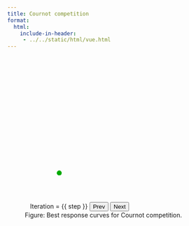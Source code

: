 ```yaml
---
title: Cournot competition
format:
  html:
    include-in-header: 
     - ../../static/html/vue.html
---
```

```{=html}
<div id="fig-2nd-price" class="quarto-figure quarto-figure-center anchored">
<figure id="cournot" class="figure" style="width=100%">
  <p style="max-width:400px; margin: 0px auto;">
  <svg class="cartesian" viewBox="-100 -400 600 500">
  <defs>
    <!-- A marker to be used as an arrowhead -->
    <marker
      id="arrow"
      viewBox="0 0 10 10"
      refX="5"
      refY="5"
      markerWidth="6"
      markerHeight="6"
      orient="auto-start-reverse">
      <path d="M 0 0 L 10 5 L 0 10 z" />
    </marker>
  </defs>
  <g>
    <!-- Draw the y-axis -->
    <line v-for="x in (xmax-xmin)"
          :x1="(x+xmin)*scale" :y1="ymin*scale"
          :x2="(x+xmin)*scale" :y2="ymax*scale"
          stroke="gray" :stroke-width="(x+xmin)%5 == 0 ? 0.75 : 0.25" />
    <!-- Draw the x-axis -->
    <line v-for="y in (ymax-ymin)"
          :y1="(y+ymin)*scale" :x1="xmin*scale"
          :y2="(y+ymin)*scale" :x2="xmax*scale"
          stroke="gray" :stroke-width="(y+ymin)%5 == 0 ? 0.75 : 0.25" />
    <!-- Draw the axis -->
    <line 
         :x1="xmin*scale" y1="0"
         :x2="(xmax-7.5)*scale" y2="0"
         stroke="black" :stroke-width="2" 
         marker-end="url(#arrow)" />
    <line 
         :y1="ymin*scale" x1="0"
         :y2="(ymax-7.5)*scale" x2="0"
         stroke="black" :stroke-width="2" 
         marker-end="url(#arrow)" />

    <!-- Plot the BR for P1 -->
    <line v-if="step === 0"
        :x1="0" :y1="(M-c)*scale"
        :x2="(M-c)/2*scale" :y2="0"
        stroke="#0A0" stroke-width="4" />

    <line v-if="step >= 1"
        :x1="0" :y1="(M-c)*scale"
        :x2="(M-c)/2*scale" :y2="0"
        stroke="lightgray" stroke-width="4" />

    <line v-if="step === 1"
        :x1="(M-c)/4*scale" :y1="(M-c)/2*scale"
        :x2="(M-c)/2*scale" :y2="0*scale"
        stroke="#0A0" stroke-width="4" />

    <line v-if="step === 2"
        :x1="(M-c)/4*scale" :y1="(M-c)/2*scale"
        :x2="(M-c)*3/8*scale" :y2="(M-c)/4*scale"
        stroke="#0A0" stroke-width="4" />

    <circle
        :cx="0*scale" :cy="(M-c)*scale" r="8"
        fill="#0A0" />

    <circle
        :cx="(M-c)/2*scale" :cy="0*scale" r="8"
        fill="#0A0" />

    <foreignObject 
         :x="-4*scale" :y="-(M-c+0.5)*scale"
         :width="4*scale" :height="2*scale">
        <div xmlns="http://www.w3.org/1999/xhtml">
          $M-c$
        </div>
    </foreignObject>

    <foreignObject 
         :x="((M-c)/2-2)*scale" :y="-0.5*scale"
         :width="4*scale" :height="2*scale">
        <div xmlns="http://www.w3.org/1999/xhtml">
          $\frac{M-c}{2}$
        </div>
    </foreignObject>

    <!-- Plot the BR for P2 -->
    <line v-if="step === 0"
        :y1="0" :x1="(M-c)*scale"
        :y2="(M-c)/2*scale" :x2="0"
        stroke="#0A0" stroke-width="4" />

    <line v-if="step >= 1"
        :y1="0" :x1="(M-c)*scale"
        :y2="(M-c)/2*scale" :x2="0"
        stroke="lightgray" stroke-width="4" />

    <line v-if="step === 1"
        :y1="(M-c)/4*scale" :x1="(M-c)/2*scale"
        :y2="(M-c)/2*scale" :x2="0*scale"
        stroke="#0A0" stroke-width="4" />

    <line v-if="step === 2"
        :y1="(M-c)/4*scale"   :x1="(M-c)/2*scale"
        :y2="(M-c)*3/8*scale" :x2="(M-c)/4*scale"
        stroke="#0A0" stroke-width="4" />

    <circle
        :cy="0*scale" :cx="(M-c)*scale" r="8"
        fill="#0A0" />

    <circle
        :cy="(M-c)/2*scale" :cx="0*scale" r="8"
        fill="#0A0" />

    <foreignObject 
         :x="-4*scale" :y="-((M-c)/2+0.5)*scale"
         :width="4*scale" :height="2*scale">
        <div xmlns="http://www.w3.org/1999/xhtml">
          $\frac{M-c}{2}$
        </div>
    </foreignObject>

    <foreignObject 
         :x="((M-c)-2)*scale" :y="-0.5*scale"
         :width="4*scale" :height="2*scale">
        <div xmlns="http://www.w3.org/1999/xhtml">
          $M-c$
        </div>
    </foreignObject>

    <!-- Clip the range -->
    <line v-if="step >= 1"
       :x1="(M-c)/2*scale" :y1="ymin*scale"
       :x2="(M-c)/2*scale" :y2="(ymax-7.5)*scale" 
       stroke="#A00" :stroke-width="1" />

    <line v-if="step >= 1"
       :y1="(M-c)/2*scale" :x1="xmin*scale"
       :y2="(M-c)/2*scale" :x2="(xmax-7.5)*scale" 
       stroke="#A00" :stroke-width="1" />

    <line v-if="step === 1"
       :x1="0" :y1="0"
       :x2="0" :y2="(M-c)/2*scale"
       stroke="#A00" :stroke-width="3" />

    <line v-if="step === 1"
       :y1="0" :x1="0"
       :y2="0" :x2="(M-c)/2*scale"
       stroke="#A00" :stroke-width="3" />

    <line v-if="step >= 2"
       :x1="(M-c)/4*scale" :y1="ymin*scale"
       :x2="(M-c)/4*scale" :y2="(ymax-7.5)*scale" 
       stroke="#00A" :stroke-width="1" />

    <line v-if="step >= 2"
       :y1="(M-c)/4*scale" :x1="xmin*scale"
       :y2="(M-c)/4*scale" :x2="(xmax-7.5)*scale" 
       stroke="#00A" :stroke-width="1" />

    <line v-if="step === 2"
       :x1="0" :y1="(M-c)/4*scale"
       :x2="0" :y2="(M-c)/2*scale"
       stroke="#00A" :stroke-width="4" />

    <line v-if="step === 2"
       :y1="0" :x1="(M-c)/4*scale"
       :y2="0" :x2="(M-c)/2*scale"
       stroke="#00A" :stroke-width="4" />
  </g>
  </svg>
  <label>
   Iteration = {{ step }}
   <button v-on:click="step=Math.max(step-1,0)">Prev</button>
   <button v-on:click="step=Math.min(step+1,2)">Next</button>
  </label>
  </p>
  <figcaption class="figure-caption">
  Figure: Best response curves for Cournot competition.
  </figcaption>
</figure>
</div>

<script>
  createApp({
    setup() {
      const xmin = ref(-10);
      const xmax = ref(30);
      const ymin = ref(-10);
      const ymax = ref(25);

      const scale = ref(20);

      return {
        xmin,
        xmax,
        ymin,
        ymax,
        scale,
      }
    },
    data() {
      return {
          M: 17,
          c: 2,
          step: 0,
      }
    },
  }).mount('#cournot')</script>
```
